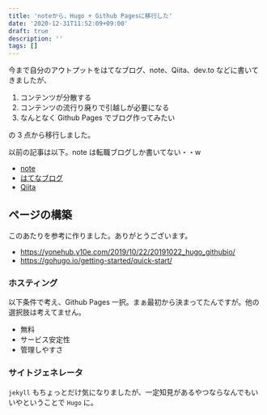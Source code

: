 ```yaml
---
title: 'noteから、Hugo + Github Pagesに移行した'
date: '2020-12-31T11:52:09+09:00'
draft: true
description: ''
tags: []
---
```


今まで自分のアウトプットをはてなブログ、note、Qiita、dev.to などに書いてきましたが、

1. コンテンツが分散する
2. コンテンツの流行り廃りで引越しが必要になる
3. なんとなく Github Pages でブログ作ってみたい

の 3 点から移行しました。

以前の記事は以下。note は転職ブログしか書いてない・・w

- [note](https://note.com/attsun)
- [はてなブログ](http://attsun-1031.hatenablog.com)
- [Qiita](https://qiita.com/__Attsun__)

## ページの構築

このあたりを参考に作りました。ありがとうございます。

- https://yonehub.y10e.com/2019/10/22/20191022_hugo_githubio/
- https://gohugo.io/getting-started/quick-start/

### ホスティング

以下条件で考え、Github Pages 一択。まぁ最初から決まってたんですが。他の選択肢は考えてません。

- 無料
- サービス安定性
- 管理しやすさ

### サイトジェネレータ

`jekyll` もちょっとだけ気になりましたが、一定知見があるやつならなんでもいいやということで `Hugo` に。

